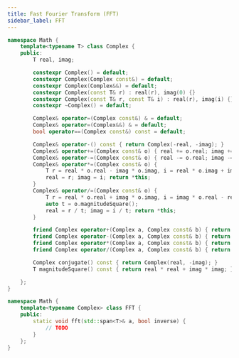 ```yaml
---
title: Fast Fourier Transform (FFT)
sidebar_label: FFT
---
```


``` cpp
namespace Math {
    template<typename T> class Complex {
    public:
        T real, imag;

        constexpr Complex() = default;
        constexpr Complex(Complex const&) = default;
        constexpr Complex(Complex&&) = default;
        constexpr Complex(const T& r) : real(r), imag(0) {}
        constexpr Complex(const T& r, const T& i) : real(r), imag(i) {}
        constexpr ~Complex() = default;

        Complex& operator=(Complex const&) & = default;
        Complex& operator=(Complex&&) & = default;
        bool operator==(Complex const&) const = default;

        Complex& operator-() const { return Complex(-real, -imag); }
        Complex& operator+=(Complex const& o) { real += o.real; imag += o.imag; return *this; }
        Complex& operator-=(Complex const& o) { real -= o.real; imag -= o.imag; return *this; }
        Complex& operator*=(Complex const& o) {
            T r = real * o.real - imag * o.imag, i = real * o.imag + imag * o.real;
            real = r; imag = i; return *this;
        }
        Complex& operator/=(Complex const& o) {
            T r = real * o.real + imag * o.imag, i = imag * o.real - real * o.imag;
            auto t = o.magnitudeSquare();
            real = r / t; imag = i / t; return *this;
        }

        friend Complex operator+(Complex a, Complex const& b) { return a += b; }
        friend Complex operator-(Complex a, Complex const& b) { return a -= b; }
        friend Complex operator*(Complex a, Complex const& b) { return a *= b; }
        friend Complex operator/(Complex a, Complex const& b) { return a /= b; }

        Complex conjugate() const { return Complex(real, -imag); }
        T magnitudeSquare() const { return real * real + imag * imag; }

    };
}

namespace Math {
    template<typename Complex> class FFT {
    public:
        static void fft(std::span<T>& a, bool inverse) {
            // TODO
        }
    };
}
```
